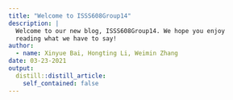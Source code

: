 ```yaml
---
title: "Welcome to ISSS608Group14"
description: |
  Welcome to our new blog, ISSS608Group14. We hope you enjoy 
  reading what we have to say!
author:
  - name: Xinyue Bai, Hongting Li, Weimin Zhang
date: 03-23-2021
output:
  distill::distill_article:
    self_contained: false
---
```





